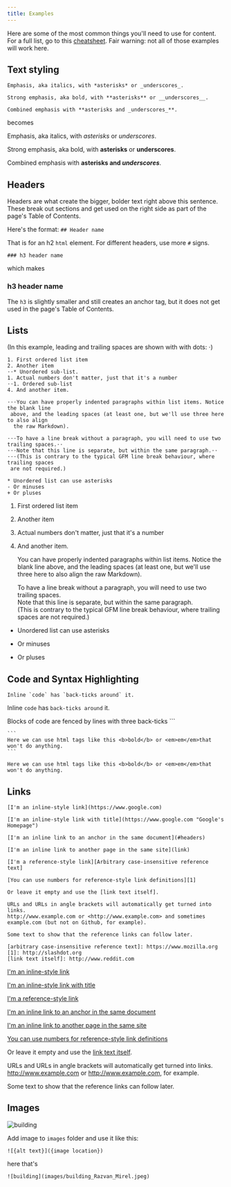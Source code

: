 ```yaml
---
title: Examples
---
```


Here are some of the most common things you'll need to use for content. For a full list, go to this [cheatsheet](https://github.com/adam-p/markdown-here/wiki/Markdown-Cheatsheet). Fair warning: not all of those examples will work here.

## Text styling

```
Emphasis, aka italics, with *asterisks* or _underscores_.

Strong emphasis, aka bold, with **asterisks** or __underscores__.

Combined emphasis with **asterisks and _underscores_**.
```

becomes

Emphasis, aka italics, with _asterisks_ or _underscores_.

Strong emphasis, aka bold, with **asterisks** or **underscores**.

Combined emphasis with **asterisks and _underscores_**.

## Headers

Headers are what create the bigger, bolder text right above this sentence. These break out sections and get used on the right side as part of the page's Table of Contents.

Here's the format:
`## Header name`

That is for an h2 `html` element. For different headers, use more `#` signs.

`### h3 header name`

which makes

### h3 header name

The `h3` is slightly smaller and still creates an anchor tag, but it does not get used in the page's Table of Contents.

## Lists

(In this example, leading and trailing spaces are shown with with dots: ⋅)

```
1. First ordered list item
2. Another item
⋅⋅* Unordered sub-list.
1. Actual numbers don't matter, just that it's a number
⋅⋅1. Ordered sub-list
4. And another item.

⋅⋅⋅You can have properly indented paragraphs within list items. Notice the blank line
 above, and the leading spaces (at least one, but we'll use three here to also align
  the raw Markdown).

⋅⋅⋅To have a line break without a paragraph, you will need to use two trailing spaces.⋅⋅
⋅⋅⋅Note that this line is separate, but within the same paragraph.⋅⋅
⋅⋅⋅(This is contrary to the typical GFM line break behaviour, where trailing spaces
 are not required.)

* Unordered list can use asterisks
- Or minuses
+ Or pluses
```

1. First ordered list item
2. Another item
3. Actual numbers don't matter, just that it's a number
4. And another item.

   You can have properly indented paragraphs within list items. Notice the blank line above, and the leading spaces (at least one, but we'll use three here to also align the raw Markdown).

   To have a line break without a paragraph, you will need to use two trailing spaces.  
   Note that this line is separate, but within the same paragraph.  
   (This is contrary to the typical GFM line break behaviour, where trailing spaces are not required.)

- Unordered list can use asterisks

* Or minuses

- Or pluses

## Code and Syntax Highlighting

```
Inline `code` has `back-ticks around` it.
```

Inline `code` has `back-ticks around` it.

Blocks of code are fenced by lines with three back-ticks ```

````
```
Here we can use html tags like this <b>bold</b> or <em>em</em>that won't do anything.
```
````

```
Here we can use html tags like this <b>bold</b> or <em>em</em>that won't do anything.
```

## Links

```
[I'm an inline-style link](https://www.google.com)

[I'm an inline-style link with title](https://www.google.com "Google's Homepage")

[I'm an inline link to an anchor in the same document](#headers)

[I'm an inline link to another page in the same site](link)

[I'm a reference-style link][Arbitrary case-insensitive reference text]

[You can use numbers for reference-style link definitions][1]

Or leave it empty and use the [link text itself].

URLs and URLs in angle brackets will automatically get turned into links.
http://www.example.com or <http://www.example.com> and sometimes
example.com (but not on Github, for example).

Some text to show that the reference links can follow later.

[arbitrary case-insensitive reference text]: https://www.mozilla.org
[1]: http://slashdot.org
[link text itself]: http://www.reddit.com
```

[I'm an inline-style link](https://www.google.com)

[I'm an inline-style link with title](https://www.google.com "Google's Homepage")

[I'm a reference-style link][arbitrary case-insensitive reference text]

[I'm an inline link to an anchor in the same document](#headers)

[I'm an inline link to another page in the same site](01_examples/link)

[You can use numbers for reference-style link definitions][1]

Or leave it empty and use the [link text itself].

URLs and URLs in angle brackets will automatically get turned into links.
http://www.example.com or <http://www.example.com>, for example.

Some text to show that the reference links can follow later.

[arbitrary case-insensitive reference text]: https://www.mozilla.org
[1]: http://slashdot.org
[link text itself]: http://www.reddit.com

## Images

![building](images/building_Razvan_Mirel.jpeg)

Add image to `images` folder and use it like this:

`![{alt text}]({image location})`

here that's

`![building](images/building_Razvan_Mirel.jpeg)`
